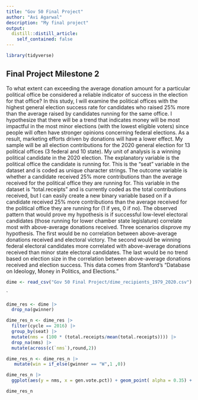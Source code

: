 ```yaml
---
title: "Gov 50 Final Project"
author: "Avi Agarwal"
description: "My final project"
output:
  distill::distill_article:
    self_contained: false
---
```


```r
library(tidyverse)
```


## Final Project Milestone 2

To what extent can exceeding the average donation amount for a particular political office be considered a reliable indicator of success in the election for that office? In this study, I will examine the political offices with the highest general election success rate for candidates who raised 25% more than the average raised by candidates running for the same office. I hypothesize that there will be a trend that indicates money will be most impactful in the most minor elections (with the lowest eligible voters) since people will often have stronger opinions concerning federal elections. As a result, marketing efforts driven by donations will have a lower effect. My sample will be all election contributions for the 2020 general election for 13 political offices (3 federal and 10 state). My unit of analysis is a winning political candidate in the 2020 election. The explanatory variable is the political office the candidate is running for. This is the “seat” variable in the dataset and is coded as unique character strings. The outcome variable is whether a candidate received 25% more contributions than the average received for the political office they are running for. This variable in the dataset is “total.receipts” and is currently coded as the total contributions received, but I can easily create a new binary variable based on if a candidate received 25% more contributions than the average received for the political office they are running for (1 if yes, 0 if no). The observed pattern that would prove my hypothesis is if successful low-level electoral candidates (those running for lower chamber state legislature) correlate most with above-average donations received. Three scenarios disprove my hypothesis. The first would be no correlation between above-average donations received and electoral victory. The second would be winning federal electoral candidates more correlated with above-average donations received than minor state electoral candidates. The last would be no trend based on election size in the correlation between above-average donations received and election success. This data comes from Stanford's “Database on Ideology, Money in Politics, and Elections."

```r
dime <- read_csv("Gov 50 Final Project/dime_recipients_1979_2020.csv")
```

`
```r
dime_res <- dime |>
  drop_na(gwinner)
```

```r
dime_res_n <- dime_res |>
  filter(cycle == 2016) |>
  group_by(seat) |>
  mutate(nms = (100 * (total.receipts/mean(total.receipts)))) |>
  drop_na(nms) |>
  mutate(across(c(`nms`),round,2))
```

```r
dime_res_n <- dime_res_n |>
   mutate(win = if_else(gwinner == "W",1 ,0))
```

```r
dime_res_n |>
  ggplot(aes(y = nms, x = gen.vote.pct)) + geom_point( alpha = 0.35) + scale_y_continuous(limits = c(0,400))
```


```r
dime_res_n
```











